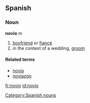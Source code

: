 ==Spanish==

===Noun===
'''novio''' ''m''
#[[boyfriend]] or [[fiancé]]
#in the context of a wedding, [[groom]]

====Related terms====
*[[novia]] {{f}}
*[[noviazgo]] {{m}}

[[Category:Spanish nouns]]

[[fr:novio]]
[[id:novio]]